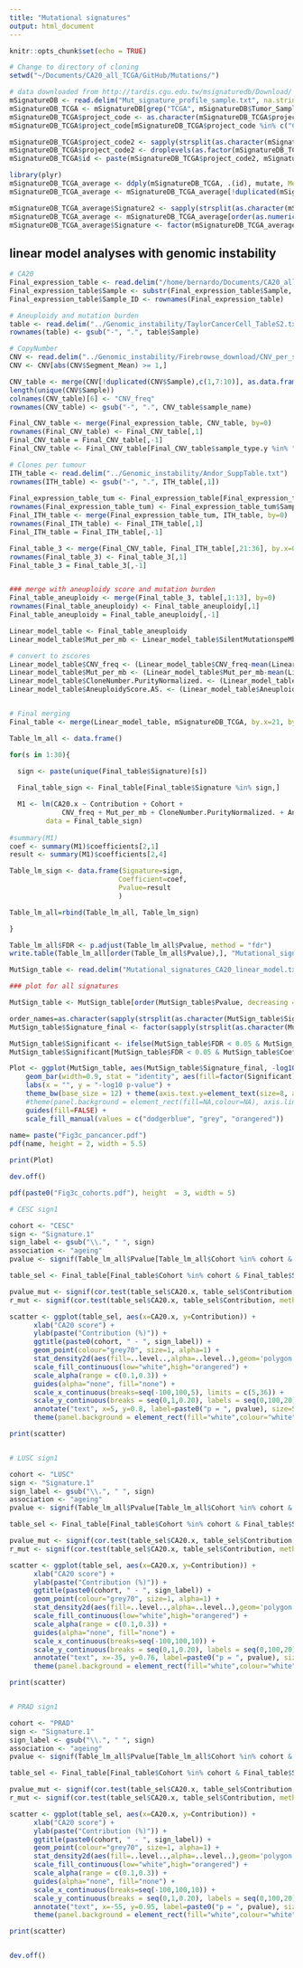 ```yaml
---
title: "Mutational signatures"
output: html_document
---
```


```r
knitr::opts_chunk$set(echo = TRUE)
```

```r

# Change to directory of cloning
setwd("~/Documents/CA20_all_TCGA/GitHub/Mutations/")

```

```r

# data downloaded from http://tardis.cgu.edu.tw/msignaturedb/Download/
mSignatureDB <- read.delim("Mut_signature_profile_sample.txt", na.strings = c("", " ", "na", "NA", "n.a."))
mSignatureDB_TCGA <- mSignatureDB[grep("TCGA", mSignatureDB$Tumor_Sample_Barcode),]
mSignatureDB_TCGA$project_code <- as.character(mSignatureDB_TCGA$project_code)
mSignatureDB_TCGA$project_code[mSignatureDB_TCGA$project_code %in% c("COAD-US", "READ-US")] <- "COADREAD-US"

mSignatureDB_TCGA$project_code2 <- sapply(strsplit(as.character(mSignatureDB_TCGA$project_code),"-"), `[`, 1)
mSignatureDB_TCGA$project_code2 <- droplevels(as.factor(mSignatureDB_TCGA$project_code2))
mSignatureDB_TCGA$id <- paste(mSignatureDB_TCGA$project_code2, mSignatureDB_TCGA$Signature, sep="_")

library(plyr)
mSignatureDB_TCGA_average <- ddply(mSignatureDB_TCGA, .(id), mutate, Mean_contribution = mean(Contribution, na.rm=T))
mSignatureDB_TCGA_average <- mSignatureDB_TCGA_average[!duplicated(mSignatureDB_TCGA_average$id),]

mSignatureDB_TCGA_average$Signature2 <- sapply(strsplit(as.character(mSignatureDB_TCGA_average$Signature),"\\."), `[`, 2)
mSignatureDB_TCGA_average <- mSignatureDB_TCGA_average[order(as.numeric(mSignatureDB_TCGA_average$Signature2)),]
mSignatureDB_TCGA_average$Signature <- factor(mSignatureDB_TCGA_average$Signature, levels = unique(mSignatureDB_TCGA_average$Signature))

```

## linear model analyses with genomic instability

```r

# CA20
Final_expression_table <- read.delim("/home/bernardo/Documents/CA20_all_TCGA/Gene_expression_reads_normalized/CA20_expression_table_TCGA_CA20allCohorts.txt")
Final_expression_table$Sample <- substr(Final_expression_table$Sample, 1, 12)
Final_expression_table$Sample_ID <- rownames(Final_expression_table)

# Aneuploidy and mutation burden
table <- read.delim("../Genomic_instability/TaylorCancerCell_TableS2.txt", na.strings = c("", " ", "na", "NA", "n.a.", "#N/A"))
rownames(table) <- gsub("-", ".", table$Sample)

# CopyNumber
CNV <- read.delim("../Genomic_instability/Firebrowse_download/CNV_per_sample_all_TCGA.txt")
CNV <- CNV[abs(CNV$Segment_Mean) >= 1,]

CNV_table <- merge(CNV[!duplicated(CNV$Sample),c(1,7:10)], as.data.frame(table(CNV$Sample)), by=1)
length(unique(CNV$Sample))
colnames(CNV_table)[6] <- "CNV_freq" 
rownames(CNV_table) <- gsub("-", ".", CNV_table$sample_name)

Final_CNV_table <- merge(Final_expression_table, CNV_table, by=0)
rownames(Final_CNV_table) <- Final_CNV_table[,1]
Final_CNV_table = Final_CNV_table[,-1]
Final_CNV_table <- Final_CNV_table[Final_CNV_table$sample_type.y %in% "Tumor",]

# Clones per tumour
ITH_table <- read.delim("../Genomic_instability/Andor_SuppTable.txt")
rownames(ITH_table) <- gsub("-", ".", ITH_table[,1])
  
Final_expression_table_tum <- Final_expression_table[Final_expression_table$sample_type_detail %in% "Primary Solid Tumor" | Final_expression_table$Sample_ID %in% c("TCGA.D9.A1X3.06", "TCGA.D9.A4Z6.06", "TCGA.HR.A2OG.06", "TCGA.HR.A2OH.06"),]
rownames(Final_expression_table_tum) <- Final_expression_table_tum$Sample
Final_ITH_table <- merge(Final_expression_table_tum, ITH_table, by=0)
rownames(Final_ITH_table) <- Final_ITH_table[,1]
Final_ITH_table = Final_ITH_table[,-1]

Final_table_3 <- merge(Final_CNV_table, Final_ITH_table[,21:36], by.x=0, by.y=7)
rownames(Final_table_3) <- Final_table_3[,1]
Final_table_3 = Final_table_3[,-1]


### merge with aneuploidy score and mutation burden
Final_table_aneuploidy <- merge(Final_table_3, table[,1:13], by=0)
rownames(Final_table_aneuploidy) <- Final_table_aneuploidy[,1]
Final_table_aneuploidy = Final_table_aneuploidy[,-1]

Linear_model_table <- Final_table_aneuploidy
Linear_model_table$Mut_per_mb <- Linear_model_table$SilentMutationspeMb+Linear_model_table$Non.silentMutationsperMb

# convert to zscores
Linear_model_table$CNV_freq <- (Linear_model_table$CNV_freq-mean(Linear_model_table$CNV_freq)) / sd(Linear_model_table$CNV_freq)
Linear_model_table$Mut_per_mb <- (Linear_model_table$Mut_per_mb-mean(Linear_model_table$Mut_per_mb, na.rm=T)) / sd(Linear_model_table$Mut_per_mb, na.rm=T)
Linear_model_table$CloneNumber.PurityNormalized. <- (Linear_model_table$CloneNumber.PurityNormalized.-mean(Linear_model_table$CloneNumber.PurityNormalized.)) / sd(Linear_model_table$CloneNumber.PurityNormalized.)
Linear_model_table$AneuploidyScore.AS. <- (Linear_model_table$AneuploidyScore.AS.-mean(Linear_model_table$AneuploidyScore.AS.)) / sd(Linear_model_table$AneuploidyScore.AS.)


# Final merging
Final_table <- merge(Linear_model_table, mSignatureDB_TCGA, by.x=21, by.y=3)

```

```r

Table_lm_all <- data.frame()

for(s in 1:30){
  
  sign <- paste(unique(Final_table$Signature)[s])

  Final_table_sign <- Final_table[Final_table$Signature %in% sign,]

  M1 <- lm(CA20.x ~ Contribution + Cohort +
             CNV_freq + Mut_per_mb + CloneNumber.PurityNormalized. + AneuploidyScore.AS.,
         data = Final_table_sign)
  
#summary(M1)
coef <- summary(M1)$coefficients[2,1]
result <- summary(M1)$coefficients[2,4]

Table_lm_sign <- data.frame(Signature=sign,
                           Coefficient=coef,
                           Pvalue=result
                           )

Table_lm_all=rbind(Table_lm_all, Table_lm_sign)

}

Table_lm_all$FDR <- p.adjust(Table_lm_all$Pvalue, method = "fdr")
write.table(Table_lm_all[order(Table_lm_all$Pvalue),], "Mutational_signatures_CA20_linear_model.txt", sep="\t", row.names = F, quote=F)

```

```r

MutSign_table <- read.delim("Mutational_signatures_CA20_linear_model.txt")

### plot for all signatures

MutSign_table <- MutSign_table[order(MutSign_table$Pvalue, decreasing = F),]

order_names=as.character(sapply(strsplit(as.character(MutSign_table$Signature),"\\."), `[`, 2))
MutSign_table$Signature_final <- factor(sapply(strsplit(as.character(MutSign_table$Signature),"\\."), `[`, 2), levels=order_names)

MutSign_table$Significant <- ifelse(MutSign_table$FDR < 0.05 & MutSign_table$Coefficient > 0, "Pos", "Not Sig")
MutSign_table$Significant[MutSign_table$FDR < 0.05 & MutSign_table$Coefficient < 0] <- "Neg"

Plot <- ggplot(MutSign_table, aes(MutSign_table$Signature_final, -log10(MutSign_table$Pvalue))) +
    geom_bar(width=0.9, stat = "identity", aes(fill=factor(Significant)), colour=NA) + 
    labs(x = "", y = "-log10 p-value") +
    theme_bw(base_size = 12) + theme(axis.text.y=element_text(size=8, angle=90, hjust=0.5, colour="black"), axis.text.x=element_text(size=8, angle=90, hjust=1, colour="black"), axis.title=element_text(size=9, colour="black"), legend.key = element_rect(fill="White"), legend.text = element_text(size=13), legend.title = element_text(size=14), legend.position = "bottom") +
    #theme(panel.background = element_rect(fill=NA,colour=NA), axis.line.x=element_line(colour="black"), axis.ticks.y=element_blank(), axis.text.x=element_text(size=12, colour="black"), axis.text.y=element_text(size=10, colour="black"), axis.title=element_text(size=16, colour="black"), legend.key = element_rect(fill="White"), legend.text = element_text(size=14), plot.title = element_text(size=17, hjust=0.5, colour="black")) + 
    guides(fill=FALSE) +
    scale_fill_manual(values = c("dodgerblue", "grey", "orangered"))
  
name= paste("Fig3c_pancancer.pdf")
pdf(name, height = 2, width = 5.5)

print(Plot)

dev.off()

```

```r

pdf(paste0("Fig3c_cohorts.pdf"), height  = 3, width = 5)

# CESC sign1

cohort <- "CESC"
sign <- "Signature.1"
sign_label <- gsub("\\.", " ", sign)
association <- "ageing"
pvalue <- signif(Table_lm_all$Pvalue[Table_lm_all$Cohort %in% cohort & Table_lm_all$Signature %in% sign],1)

table_sel <- Final_table[Final_table$Cohort %in% cohort & Final_table$Signature %in% sign,]

pvalue_mut <- signif(cor.test(table_sel$CA20.x, table_sel$Contribution, method = "spearman")$p.value,2)
r_mut <- signif(cor.test(table_sel$CA20.x, table_sel$Contribution, method = "spearman")$estimate,2)

scatter <- ggplot(table_sel, aes(x=CA20.x, y=Contribution)) + 
      xlab("CA20 score") + 
      ylab(paste("Contribution (%)")) + 
      ggtitle(paste0(cohort, " - ", sign_label)) +
      geom_point(colour="grey70", size=1, alpha=1) +
      stat_density2d(aes(fill=..level..,alpha=..level..),geom='polygon',colour='black') + 
      scale_fill_continuous(low="white",high="orangered") +
      scale_alpha(range = c(0.1,0.3)) +
      guides(alpha="none", fill="none") +
      scale_x_continuous(breaks=seq(-100,100,5), limits = c(5,36)) +
      scale_y_continuous(breaks = seq(0,1,0.20), labels = seq(0,100,20), limits = c(0,0.85)) +
      annotate("text", x=5, y=0.8, label=paste0("p = ", pvalue), size=5, hjust = 0) +
      theme(panel.background = element_rect(fill="white",colour="white"), axis.line=element_line(colour="black"), axis.text.y=element_text(size=13, colour="black"), axis.text.x=element_text(size=13, colour="black"), axis.title=element_text(size=17, colour="black"), plot.title = element_text(size=18, hjust = 0.5, colour="black"), legend.key=element_rect(fill=NA), legend.text = element_text(size=13, colour="black"), legend.title = element_text(size=16, colour="black"), axis.title.x=element_text(margin=margin(10,0,0,0)))

print(scatter)


# LUSC sign1

cohort <- "LUSC"
sign <- "Signature.1"
sign_label <- gsub("\\.", " ", sign)
association <- "ageing"
pvalue <- signif(Table_lm_all$Pvalue[Table_lm_all$Cohort %in% cohort & Table_lm_all$Signature %in% sign],1)

table_sel <- Final_table[Final_table$Cohort %in% cohort & Final_table$Signature %in% sign,]

pvalue_mut <- signif(cor.test(table_sel$CA20.x, table_sel$Contribution, method = "spearman")$p.value,2)
r_mut <- signif(cor.test(table_sel$CA20.x, table_sel$Contribution, method = "spearman")$estimate,2)

scatter <- ggplot(table_sel, aes(x=CA20.x, y=Contribution)) + 
      xlab("CA20 score") + 
      ylab(paste("Contribution (%)")) + 
      ggtitle(paste0(cohort, " - ", sign_label)) +
      geom_point(colour="grey70", size=1, alpha=1) +
      stat_density2d(aes(fill=..level..,alpha=..level..),geom='polygon',colour='black') + 
      scale_fill_continuous(low="white",high="orangered") +
      scale_alpha(range = c(0.1,0.3)) +
      guides(alpha="none", fill="none") +
      scale_x_continuous(breaks=seq(-100,100,10)) +
      scale_y_continuous(breaks = seq(0,1,0.20), labels = seq(0,100,20), limits = c(0,0.81)) +
      annotate("text", x=-35, y=0.76, label=paste0("p = ", pvalue), size=5, hjust = 0) +
      theme(panel.background = element_rect(fill="white",colour="white"), axis.line=element_line(colour="black"), axis.text.y=element_text(size=13, colour="black"), axis.text.x=element_text(size=13, colour="black"), axis.title=element_text(size=17, colour="black"), plot.title = element_text(size=18, hjust = 0.5, colour="black"), legend.key=element_rect(fill=NA), legend.text = element_text(size=13, colour="black"), legend.title = element_text(size=16, colour="black"), axis.title.x=element_text(margin=margin(10,0,0,0)))

print(scatter)


# PRAD sign1

cohort <- "PRAD"
sign <- "Signature.1"
sign_label <- gsub("\\.", " ", sign)
association <- "ageing"
pvalue <- signif(Table_lm_all$Pvalue[Table_lm_all$Cohort %in% cohort & Table_lm_all$Signature %in% sign],1)

table_sel <- Final_table[Final_table$Cohort %in% cohort & Final_table$Signature %in% sign,]

pvalue_mut <- signif(cor.test(table_sel$CA20.x, table_sel$Contribution, method = "spearman")$p.value,2)
r_mut <- signif(cor.test(table_sel$CA20.x, table_sel$Contribution, method = "spearman")$estimate,2)

scatter <- ggplot(table_sel, aes(x=CA20.x, y=Contribution)) + 
      xlab("CA20 score") + 
      ylab(paste("Contribution (%)")) + 
      ggtitle(paste0(cohort, " - ", sign_label)) +
      geom_point(colour="grey70", size=1, alpha=1) +
      stat_density2d(aes(fill=..level..,alpha=..level..),geom='polygon',colour='black') + 
      scale_fill_continuous(low="white",high="orangered") +
      scale_alpha(range = c(0.1,0.3)) +
      guides(alpha="none", fill="none") +
      scale_x_continuous(breaks=seq(-100,100,10)) +
      scale_y_continuous(breaks = seq(0,1,0.20), labels = seq(0,100,20), limits = c(0,1.008)) +
      annotate("text", x=-55, y=0.95, label=paste0("p = ", pvalue), size=5, hjust = 0) +
      theme(panel.background = element_rect(fill="white",colour="white"), axis.line=element_line(colour="black"), axis.text.y=element_text(size=13, colour="black"), axis.text.x=element_text(size=13, colour="black"), axis.title=element_text(size=17, colour="black"), plot.title = element_text(size=18, hjust = 0.5, colour="black"), legend.key=element_rect(fill=NA), legend.text = element_text(size=13, colour="black"), legend.title = element_text(size=16, colour="black"), axis.title.x=element_text(margin=margin(10,0,0,0)))

print(scatter)


dev.off()


```

